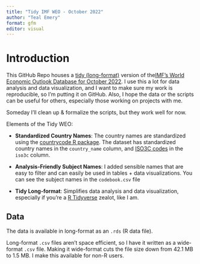 ```yaml
---
title: "Tidy IMF WEO - October 2022"
author: "Teal Emery"
format: gfm
editor: visual
---
```


# Introduction

This GitHub Repo houses a [tidy (long-format)](https://r4ds.hadley.nz/data-tidy.html) version of the[IMF's World Economic Outlook Database for October 2022](https://www.imf.org/en/Publications/SPROLLs/world-economic-outlook-databases#sort=%40imfdate%20descending). I use this a lot for data analysis and data visualization, and I want to make sure my work is reproducible, so I'm putting it on GitHub. Also, I hope the data or the scripts can be useful for others, especially those working on projects with me.

Someday I'll clean up & formalize the scripts, but they work well for now.

Elements of the Tidy WEO:

-   **Standardized Country Names**: The country names are standardized using the [countrycode R package](https://github.com/vincentarelbundock/countrycode). The dataset has standardized country names in the `country_name` column, and [ISO3C codes](https://en.wikipedia.org/wiki/ISO_3166-1_alpha-3) in the `iso3c` column.

-   **Analysis-Friendly Subject Names**: I added sensible names that are easy to filter and can easily be used in tables + data visualizations. You can see the subject names in the `codebook.csv` file

-   **Tidy Long-format**: Simplifies data analysis and data visualization, especially if you're a [R Tidyverse](https://www.tidyverse.org/) zealot, like I am.

## Data

The data is available in long-format as an `.rds` (R data file).

Long-format `.csv` files aren't space efficient, so I have it written as a wide-format `.csv` file. Making it wide-format cuts the file size down from 42.1 MB to 1.5 MB. I make this available for non-R users.
